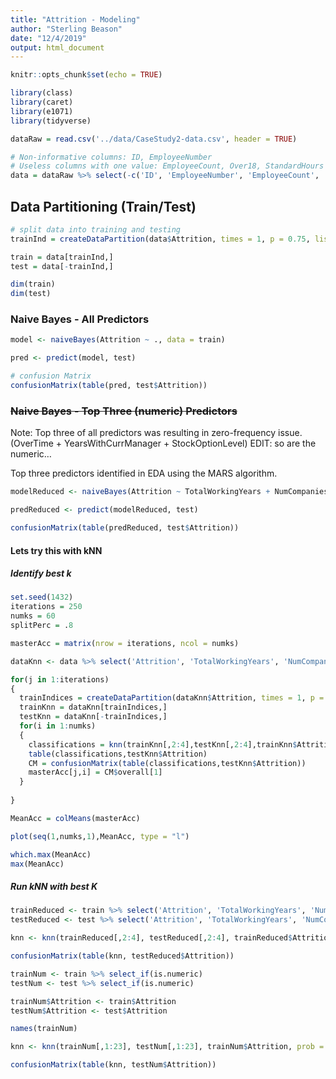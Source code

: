 ```yaml
---
title: "Attrition - Modeling"
author: "Sterling Beason"
date: "12/4/2019"
output: html_document
---
```


```r
knitr::opts_chunk$set(echo = TRUE)

library(class)
library(caret)
library(e1071)
library(tidyverse)
```

```r
dataRaw = read.csv('../data/CaseStudy2-data.csv', header = TRUE)

# Non-informative columns: ID, EmployeeNumber
# Useless columns with one value: EmployeeCount, Over18, StandardHours
data = dataRaw %>% select(-c('ID', 'EmployeeNumber', 'EmployeeCount', 'Over18', 'StandardHours'))
```

## Data Partitioning (Train/Test)
```r
# split data into training and testing
trainInd = createDataPartition(data$Attrition, times = 1, p = 0.75, list = FALSE)

train = data[trainInd,]
test = data[-trainInd,]

dim(train)
dim(test)
```

### Naive Bayes  - All Predictors
```r
model <- naiveBayes(Attrition ~ ., data = train)

pred <- predict(model, test)

# confusion Matrix
confusionMatrix(table(pred, test$Attrition))

```

### ~~Naive Bayes - Top Three (numeric) Predictors~~
Note: Top three of all predictors was resulting in zero-frequency issue. (OverTime + YearsWithCurrManager + StockOptionLevel) EDIT: so are the numeric...

Top three predictors identified in EDA using the MARS algorithm.
```r
modelReduced <- naiveBayes(Attrition ~ TotalWorkingYears + NumCompaniesWorked + YearsSinceLastPromotion, data = train)

predReduced <- predict(modelReduced, test)

confusionMatrix(table(predReduced, test$Attrition))

```

#### Lets try this with kNN
##### Identify best k
```r
set.seed(1432)
iterations = 250
numks = 60
splitPerc = .8

masterAcc = matrix(nrow = iterations, ncol = numks)

dataKnn <- data %>% select('Attrition', 'TotalWorkingYears', 'NumCompaniesWorked', 'YearsSinceLastPromotion')

for(j in 1:iterations)
{
  trainIndices = createDataPartition(dataKnn$Attrition, times = 1, p = splitPerc, list = FALSE)
  trainKnn = dataKnn[trainIndices,]
  testKnn = dataKnn[-trainIndices,]
  for(i in 1:numks)
  {
    classifications = knn(trainKnn[,2:4],testKnn[,2:4],trainKnn$Attrition, prob = TRUE, k = i)
    table(classifications,testKnn$Attrition)
    CM = confusionMatrix(table(classifications,testKnn$Attrition))
    masterAcc[j,i] = CM$overall[1]
  }
  
}

MeanAcc = colMeans(masterAcc)

plot(seq(1,numks,1),MeanAcc, type = "l")

which.max(MeanAcc)
max(MeanAcc)

```

##### Run kNN with best K
```r
trainReduced <- train %>% select('Attrition', 'TotalWorkingYears', 'NumCompaniesWorked', 'YearsSinceLastPromotion')
testReduced <- test %>% select('Attrition', 'TotalWorkingYears', 'NumCompaniesWorked', 'YearsSinceLastPromotion')

knn <- knn(trainReduced[,2:4], testReduced[,2:4], trainReduced$Attrition, prob = TRUE, k = 8)

confusionMatrix(table(knn, testReduced$Attrition))
```

```r
trainNum <- train %>% select_if(is.numeric)
testNum <- test %>% select_if(is.numeric)

trainNum$Attrition <- train$Attrition
testNum$Attrition <- test$Attrition

names(trainNum)

knn <- knn(trainNum[,1:23], testNum[,1:23], trainNum$Attrition, prob = TRUE, k = 8)

confusionMatrix(table(knn, testNum$Attrition))
```